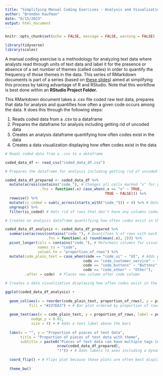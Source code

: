 ```yaml
---
title: "Simplifying Manual Coding Exercises - Analysis and Visualization"
author: "Brendon Kaufman"
date: "6/15/2023"
output: html_document
---
```


```r

knitr::opts_chunk$set(echo = FALSE, message = FALSE, warning = FALSE)

library(tidyverse)
library(scales)

```

A manual coding exercise is a methodology for analyzing text data where analysts read through units of text data and label it for the presence or absence of a set number of themes (called codes) in order to quantify the frequency of those themes in the data. This series of RMarkdown documents is part of a series (based on [these slides](https://docs.google.com/presentation/d/186nlOl_pF6Xn63jRMM1Xq0RF8YnDiBtAdOBc_laLDMQ/edit#slide=id.g226e05ac205_1_113)) aimed at simplifying this process by taking advantage of R and RStudio. Note that this workflow is best done within an **RStudio Project Folder.**

This RMarkdown document takes a .csv file coded raw text data, prepares that data for analysis and quantifies how often a given code occurs among the data. It does this through the following steps:

1.  Reads coded data from a .csv to a dataframe
2.  Prepares the dataframe for analysis including getting rid of uncoded data
3.  Creates an analysis dataframe quantifying how often codes exist in the data
3.  Creates a data visualization displaying how often codes exist in the data

```r

# Reads coded data from a .csv to a dataframe

coded_data_df <- read_csv("coded_data_df.csv") 

```

```r

# Prepares the dataframe for analysis including getting rid of uncoded data

coded_data_df_prepared <- coded_data_df %>%
  mutate(across(contains("code_"), # Changes all cells marked "x" for presence of code to boolean TRUE to facilitate counting
                .fns = function(.x) case_when(.x == "x" ~ TRUE,
                                              TRUE ~ FALSE))) %>%
  rowwise() %>%
  mutate(is_coded = sum(c_across(starts_with("code_"))) > 0) %>% # Determines if row has been coded or not
  ungroup() %>%
  filter(is_coded) # Gets rid of rows that don't have any columns coded

```


```r

# Creates an analysis dataframe quantifying how often codes exist in the data

coded_data_df_analysis <- coded_data_df_prepared %>%
  summarise(across(contains("code_"), # Quantifies % of rows with each code
                   .fns = function(.x) round(mean(.x), 2))) %>% 
  pivot_longer(cols = contains("code_"), # Reformats columns for visualization
               names_to = "code", 
               values_to = "proportion_of_rows") %>%
  mutate(code_plain_text = case_when(code == "code_ui" ~ "UI", # Adds plain text column for visualization
                                    code == "code_customer_service" ~ "Customer Service",
                                    code == "code_buttons" ~ "Buttons",
                                    code == "code_other" ~ "Other"),
         .after = code)  # Places new column after code column

```

```r

# Creates a data visualization displaying how often codes exist in the data

ggplot(coded_data_df_analysis) +
  
  geom_col(aes(x = reorder(code_plain_text, proportion_of_rows), y = proportion_of_rows),
           fill = "#237EA3") + # Bar plot ordered by proportion of rows
  
  geom_text(aes(x = code_plain_text, y = proportion_of_rows, label = percent(proportion_of_rows)),
            nudge_y = 0.02,
            size = 4) + # Adds a text label above the bars
  
  labs(x = "", y = "Proportion of pieces of text data",
       title = "Proportion of pieces of text data with theme",
       subtitle = paste0("Pieces of text data can have multiple tags (n = ",
                        nrow(coded_data_df_prepared),
                        ")")) + # Adds labels to axes including a dynamic one for sample size
  
  coord_flip() + # Flips plot because these plots are often best displayed horizontally
  
  theme_bw()



```
